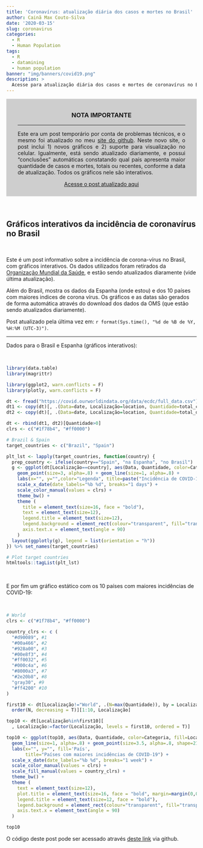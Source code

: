 ```yaml
---
title: 'Coronavírus: atualização diária dos casos e mortes no Brasil'
author: Cainã Max Couto-Silva
date: '2020-03-15'
slug: coronavirus
categories:
  - R
  - Human Population
tags:
  - R
  - datamining
  - human population
banner: "img/banners/covid19.png"
description: >
  Acesse para atualização diária dos casos e mortes de coronavírus no Brasil.
---
```


<div style="background-color: #cecece; padding: 10px 30px;">
<div style="text-align: center">
### NOTA IMPORTANTE
</div>
---

<p style="text-align: justify;">Este era um post temporário por conta de problemas técnicos, e o mesmo foi atualizado no meu [site do github](https://cmcouto-silva.github.io/blog/coronavirus-atualizacao-diaria-dos-casos-e-mortes-no-brasil/). Neste novo site, o post inclui 1) novos gráficos e 2) suporte para visualização no celular. Igualmente, está sendo atualizado diariamente, e possui "conclusões" automáticas constatando qual país apresenta maior quantidade de casos e mortes, totais ou recentes, conforme a data de atualização. Todos os gráficos nele são interativos.</p>
<div style="text-align: center">

<a href="https://cmcouto-silva.github.io/blog/coronavirus-atualizacao-diaria-dos-casos-e-mortes-no-brasil" class="btn btn-small btn-template-main">Acesse o post atualizado aqui</a>

</div>
</div>

&nbsp;

## Gráficos interativos da incidência de coronavírus no Brasil
  
&nbsp;

Este é um post informativo sobre a incidência de corona-vírus no Brasil, com gráficos interativos. Os dados utilizados foram retirados da <a href="https://ourworldindata.org/coronavirus-source-data" target="_blank">Organização Mundial da Saúde</a>, e estão sendo atualizados diaramente (vide última atualização).

Além do Brasil, mostra os dados  da Espanha (onde estou) e dos 10 países com maiores indices de corona vírus. Os gráficos e as datas são gerados de forma automática através do download dos dados da OMS (que estão sendo atualizados diariamente).

Post atualizado pela última vez em: ```r format(Sys.time(), "%d de %B de %Y, %H:%M (UTC-3)")```.

---

Dados para o Brasil e Espanha (gráficos interativos):
  
&nbsp;

```r
library(data.table)
library(magrittr)

library(ggplot2, warn.conflicts = F)
library(plotly, warn.conflicts = F)

dt <- fread("https://covid.ourworldindata.org/data/ecdc/full_data.csv")[, date:=as.Date(date)]
dt1 <- copy(dt)[, .(Data=date, Localização=location, Quantidade=total_cases, Categoria="Casos")]
dt2 <- copy(dt)[, .(Data=date, Localização=location, Quantidade=total_deaths, Categoria="Mortes")]

dt <- rbind(dt1, dt2)[Quantidade>0]
clrs <- c("#1f78b4", "#ff0000")

# Brazil & Spain
target_countries <- c("Brazil", "Spain")

plt_lst <- lapply(target_countries, function(country) {
  prep_country <- ifelse(country=="Spain", "na Espanha", "no Brasil")
  g <- ggplot(dt[Localização==country], aes(Data, Quantidade, color=Categoria)) +
    geom_point(size=3, alpha=.8) + geom_line(size=1, alpha=.8) +
    labs(x="", y="",color="Legenda", title=paste("Incidência de COVID-19", prep_country)) +
    scale_x_date(date_labels="%b %d", breaks="1 days") +
    scale_color_manual(values = clrs) +
    theme_bw() + 
    theme (
      title = element_text(size=16, face = "bold"),
      text = element_text(size=12),
      legend.title = element_text(size=12),
      legend.background = element_rect(colour="transparent", fill="transparent"),
      axis.text.x = element_text(angle = 90)
    )
  layout(ggplotly(g), legend = list(orientation = "h"))
}) %>% set_names(target_countries)

# Plot target countries
htmltools::tagList(plt_lst)
```

&nbsp;

E por fim um gráfico estático com os 10 países com maiores incidências de COVID-19:
  
  &nbsp;

```r
# World
clrs <- c("#1f78b4", "#ff0000")

country_clrs <- c (
  "#d90089", #1
  "#00a466", #2
  "#928a00", #3
  "#00e8f3", #4
  "#ff0032", #5
  "#000c4a", #6
  "#8000a3", #7
  "#2e20b8", #8
  "gray30", #9
  "#ff4200" #10
)

first10 <- dt[Localização!="World", .(N=max(Quantidade)), by = Localização][
  order(N, decreasing = T)][1:10, Localização]

top10 <- dt[Localização%in%first10][
  , Localização:=factor(Localização, levels = first10, ordered = T)]

top10 <- ggplot(top10, aes(Data, Quantidade, color=Categoria, fill=Localização)) +
  geom_line(size=1, alpha=.8) + geom_point(size=3.5, alpha=.8, shape=21) +
  labs(x="", y="", fill='País',
       title="Países com maiores incidências de COVID-19") +
  scale_x_date(date_labels="%b %d", breaks="1 week") +
  scale_color_manual(values = clrs) +
  scale_fill_manual(values = country_clrs) +
  theme_bw() + 
  theme (
    text = element_text(size=12),
    plot.title = element_text(size=16, face = "bold", margin=margin(0,0,10,0)),
    legend.title = element_text(size=12, face = "bold"),
    legend.background = element_rect(colour="transparent", fill="transparent"),
    axis.text.x = element_text(angle = 90)
  )

top10
```

O código deste post pode ser acessado através <a href="https://github.com/cmcouto-silva/blog/blob/master/content/blog/2020-03-16-coronavirus.Rmd" target="_blank">deste link</a> via github.


<script async src="https://pagead2.googlesyndication.com/pagead/js/adsbygoogle.js"></script>
<!-- blog_sidebar -->
<ins class="adsbygoogle"
  style="display:block"
  data-ad-client="ca-pub-7187942369903530"
  data-ad-slot="1048219878"
  data-ad-format="auto"
	data-full-width-responsive="true"></ins>
<script>
  (adsbygoogle = window.adsbygoogle || []).push({});
</script>
